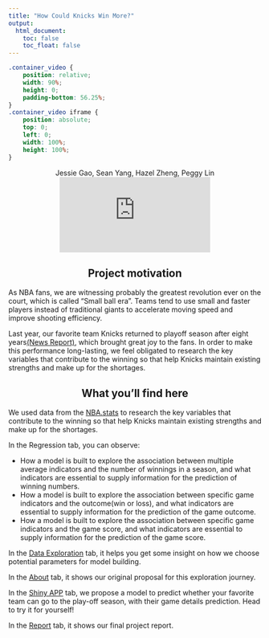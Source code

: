 ```yaml
---
title: "How Could Knicks Win More?"
output: 
  html_document:
    toc: false
    toc_float: false
---
```

<style type="text/css">

h1.title {
  text-align: center;
}

</style>

```css
.container_video {
    position: relative;
    width: 90%;
    height: 0;
    padding-bottom: 56.25%;
}
.container_video iframe {
    position: absolute;
    top: 0;
    left: 0;
    width: 100%;
    height: 100%;
}
```

<center>Jessie Gao, Sean Yang, Hazel Zheng, Peggy Lin</center>

<center><div class="container_video">
<iframe 
src="https://www.youtube.com/embed/watch?v=K5_ffTgU28Q"
frameborder="0" allow="accelerometer; autoplay; clipboard-write; encrypted-media; gyroscope; picture-in-picture" allowfullscreen></iframe>
</div></center>

<h2><center>Project motivation</center></h2>

As NBA fans, we are witnessing probably the greatest revolution ever on the court, which is called "Small ball era". Teams tend to use small and faster players instead of traditional giants to accelerate moving speed and improve shooting efficiency. 

Last year, our favorite team Knicks returned to playoff season after eight years[(News Report)](https://www.nytimes.com/2021/05/13/sports/basketball/knicks-playoffs.html), which brought great joy to the fans. In order to make this performance long-lasting, we feel obligated to research the key variables that contribute to the winning so that help Knicks maintain existing strengths and make up for the shortages. 

<h2><center>What you'll find here</center></h2>

We used data from the [NBA.stats](https://www.nba.com/stats/) to research the key variables that contribute to the winning so that help Knicks maintain existing strengths and make up for the shortages.

In the Regression tab, you can observe:

  * How a model is built to explore the association between multiple average indicators and the number of winnings in a season, and what indicators are essential to supply information for the prediction of winning numbers.
  * How a model is built to explore the association between specific game indicators and the outcome(win or loss), and what indicators are essential to supply information for the prediction of the game outcome.
  * How a model is built to explore the association between specific game indicators and the game score, and what indicators are essential to supply information for the prediction of the game score.

In the [Data Exploration](eda.html) tab, it helps you get some insight on how we choose potential parameters for model building. 

In the [About](proposal.html) tab, it shows our original proposal for this exploration journey.

In the [Shiny APP](Prediction Tool) tab, we propose a model to predict whether your favorite team can go to the play-off season, with their game details prediction. Head to try it for yourself!

In the [Report](final_report.html) tab, it shows our final project report. 



